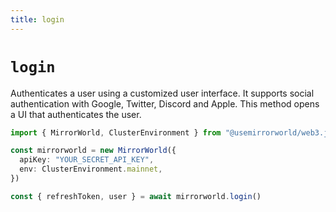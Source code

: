 ```yaml
---
title: login
---
```


# `login`

Authenticates a user using a customized user interface. It supports social
authentication with Google, Twitter, Discord and Apple. This method opens a UI
that authenticates the user.

```ts
import { MirrorWorld, ClusterEnvironment } from "@usemirrorworld/web3.js"

const mirrorworld = new MirrorWorld({
  apiKey: "YOUR_SECRET_API_KEY",
  env: ClusterEnvironment.mainnet,
})

const { refreshToken, user } = await mirrorworld.login()
```
